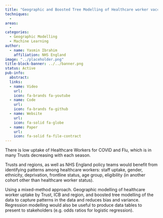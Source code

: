 ```yaml
---
title: "Geographic and Boosted Tree Modelling of Healthcare worker vaccination uptake"
techniques:
  -
areas:
  -
categories:
  - Geographic Modelling
  - Machine Learning
author:
  - name: Yasmin Ibrahim
    affiliation: NHS England
image: "../placeholder.png"
title-block-banner: ../../banner.png
status: Active
pub-info:
  abstract:
  links:
  - name: Video
    url:
    icon: fa-brands fa-youtube
  - name: Code
    url:
    icon: fa-brands fa-github
  - name: Website
    url:
    icon: fa-solid fa-globe
  - name: Paper
    url:
    icon: fa-solid fa-file-contract
---
```


There is low uptake of Healthcare Workers for COVID and Flu, which is in many Trusts decreasing with each season.

Trusts and regions, as well as NHS England policy teams would benefit from identifying patterns among healthcare workers: staff uptake, gender, ethnicity, deprivation, frontline status, age group, eligibility (in another cohort other than healthcare worker status).

Using a mixed-method approach. Geographic modelling of healthcare worker uptake by Trust, ICB and region, and boosted tree modelling of the data to capture patterns in the data and reduces bias and variance. Regression modelling would also be useful to produce data tables to present to stakeholders (e.g. odds ratios for logistic regression).

